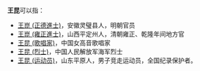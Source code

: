 '''王昆'''可以指：
* [[王崑_(正德進士)|王崑 (正德進士)]]，安徽灵璧县人，明朝官员
* [[王崑_(雍正進士)|王崑 (雍正進士)]]，山西平定州人，清朝雍正、乾隆年间地方官
* [[王昆_(歌唱家)|王昆 (歌唱家)]]，中国女高音歌唱家
* [[王昆_(烈士)|王昆 (烈士)]]，中国人民解放军海军烈士
* [[王昆_(运动员)|王昆 (运动员)]]，山东平原人，男子竞走运动员，全国纪录保护者。

{{Disambiguation|K|Cat=二字王姓人名消歧义}}